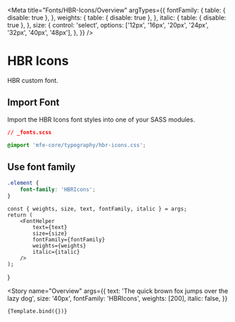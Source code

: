 
<Meta
    title="Fonts/HBR-Icons/Overview"
    argTypes={{
        fontFamily: {
            table: { disable: true },
        },
        weights: {
            table: { disable: true },
        },
        italic: {
            table: { disable: true },
        },
        size: {
            control: 'select',
            options: ['12px', '16px', '20px', '24px', '32px', '40px', '48px'],
        },
    }}
/>

# HBR Icons

HBR custom font.

## Import Font

Import the HBR Icons font styles into one of your SASS modules.

```css
// _fonts.scss

@import 'mfe-core/typography/hbr-icons.css';
```

## Use font family

```css
.element {
    font-family: 'HBRIcons';
}
```

    const { weights, size, text, fontFamily, italic } = args;
    return (
        <FontHelper
            text={text}
            size={size}
            fontFamily={fontFamily}
            weights={weights}
            italic={italic}
        />
    );
}

<Story
    name="Overview"
    args={{
        text: 'The quick brown fox jumps over the lazy dog',
        size: '40px',
        fontFamily: 'HBRIcons',
        weights: [200],
        italic: false,
    }}
>
    {Template.bind({})}
</Story>
